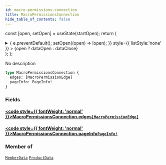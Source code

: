 ```yaml
---
id: macro-permissions-connection
title: MacroPermissionsConnection
hide_table_of_contents: false
---
```






const [open, setOpen] = useState(startOpen);
return (
<details {...(open ? { open: true } : {})} className="details" style={{ border:'none', boxShadow:'none', background:'var(--ifm-background-color)' }}>
<summary
onClick={(e) => {
e.preventDefault();
setOpen((open) => !open);
}}
style={{ listStyle:'none' }} >
{open ? dataOpen : dataClose}
</summary>
{open && children}
</details>
);
};

No description

```graphql
type MacroPermissionsConnection {
  edges: [MacroPermissionEdge]
  pageInfo: PageInfo!
}
```

### Fields

#### [<code style={{ fontWeight: 'normal' }}>MacroPermissionsConnection.<b>edges</b></code>](#)<Bullet />[`[MacroPermissionEdge]`](/api/objects/macro-permission-edge) <Badge class="badge badge--secondary" text="list"/> <Badge class="badge badge--secondary" text="object"/>

>

#### [<code style={{ fontWeight: 'normal' }}>MacroPermissionsConnection.<b>pageInfo</b></code>](#)<Bullet />[`PageInfo!`](/api/objects/page-info) <Badge class="badge badge--secondary" text="non-null"/> <Badge class="badge badge--secondary" text="object"/>

>

### Member of

[`MemberData`](/api/objects/member-data) <Badge class="badge badge--secondary" text="object"/><Bullet />[`ProductData`](/api/objects/product-data) <Badge class="badge badge--secondary" text="object"/>
